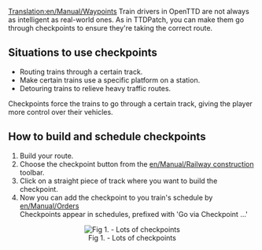 [[Translation:en/Manual/Waypoints]]
Train drivers in OpenTTD are not always as intelligent as real-world ones. As in TTDPatch, you can make them go through checkpoints to ensure they're taking the correct route.
== Situations to use checkpoints ==

* Routing trains through a certain track.
* Make certain trains use a specific platform on a station.
* Detouring trains to relieve heavy traffic routes.

Checkpoints force the trains to go through a certain track, giving the player more control over their vehicles.

== How to build and schedule checkpoints ==

# Build your route.
# Choose the checkpoint button from the [[en/Manual/Railway construction]] toolbar.
# Click on a straight piece of track where you want to build the checkpoint.
# Now you can add the checkpoint to you train's schedule by [[en/Manual/Orders]]<br>Checkpoints appear in schedules, prefixed with 'Go via Checkpoint ...'


<center>[[File:en/Manual/Checkpoints.png|center|frame|Fig 1. - Lots of checkpoints]]</center>